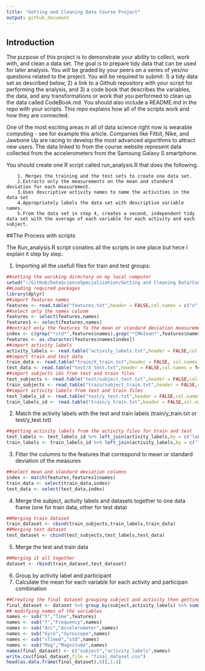 ```yaml
---
title: "Getting and Cleaning Data Course Project"
output: github_document
---
```

## Introduction 

The purpose of this project is to demonstrate your ability to collect, work with, and clean a data set. The goal is to prepare tidy data that can be used for later analysis. You will be graded by your peers on a series of yes/no questions related to the project. You will be required to submit: 1) a tidy data set as described below, 2) a link to a Github repository with your script for performing the analysis, and 3) a code book that describes the variables, the data, and any transformations or work that you performed to clean up the data called CodeBook.md. You should also include a README.md in the repo with your scripts. This repo explains how all of the scripts work and how they are connected.

One of the most exciting areas in all of data science right now is wearable computing - see for example this article. Companies like Fitbit, Nike, and Jawbone Up are racing to develop the most advanced algorithms to attract new users. The data linked to from the course website represent data collected from the accelerometers from the Samsung Galaxy S smartphone.

You should create one R script called run_analysis.R that does the following.

        1. Merges the training and the test sets to create one data set.
        2.Extracts only the measurements on the mean and standard deviation for each measurement.
        3.Uses descriptive activity names to name the activities in the data set
        4.Appropriately labels the data set with descriptive variable names.
        5.From the data set in step 4, creates a second, independent tidy data set with the average of each variable for each activity and each subject.

##The Process with scripts

The Run_analysis.R script conatins all the scripts in one place but hece I explain it step by step.

1. Importing all the usefull files for train and test groups:

```r
##setting the woriking directory on my local computer
setwd("~/GitHub/DataScienceSpecialization/Getting and Cleaning Data/Course Project/UCI HAR Dataset")
##Loading required packages
library(dplyr)
##import features names
features <- read.table("features.txt",header = FALSE,col.names = c("n","names"))
##select only the names colunm
features <- select(features,names)
features1 <- select(features,names)
##extract only the features fo the mean or standard deviation measurements
index <- c(grep("*std*",features$names),grep("*[Mm]ean*",features$names))
features <- as.character(features$names[index])
##import activity labels
activity_labels <- read.table("activity_labels.txt",header = FALSE,col.names = c("n","activity_labels"))
##import train and test data
train_data <- read.table("train/X_train.txt",header = FALSE, col.names = features1$names)
test_data <- read.table("test/X_test.txt",header = FALSE,col.names = features1$names)
##import subjects ids from test and train files
test_subjects <- read.table("test/subject_test.txt",header = FALSE,col.names = "subject")
train_subjects <- read.table("train/subject_train.txt",header = FALSE,col.names = "subject")
##import activity labels from test and train files
test_labels_id <- read.table("test/y_test.txt",header = FALSE,col.names = "label_id")
train_labels_id <- read.table("train/y_train.txt",header = FALSE,col.names = "label_id")
```

2. Match the activity labels with the test and train labels (train/y_train.txt or test/y_test.txt)

```r
##getting activity labels from the activity files for train and test
test_labels <- test_labels_id %>% left_join(activity_labels,by = c("label_id" = "n")) %>% select("activity_labels")
train_labels <- train_labels_id %>% left_join(activity_labels,by = c("label_id" = "n")) %>% select("activity_labels")
```

3. Filter the columns to the features that correspond to mean or standard deviation of the measures
```r
##select mean and standard deviation columns
index <- match(features,features1$names)
train_data <- select(train_data,index)
test_data <- select(test_data,index)
```
4. Merge the subject, activity labels and datasets together to one data frame (one for train data, other for test data)
```r
##Merging train dataset
train_dataset <- cbind(train_subjects,train_labels,train_data)
##Merging test dataset
test_dataset <- cbind(test_subjects,test_labels,test_data)
```

5. Merge the test and train data
```r
##Merging it all together
dataset <- rbind(train_dataset,test_dataset)
```

6. Group by activity label and participant
7. Calculate the mean for each variable for each activity and participan combination
```r
##Creating the final dataset grouping subject and activity then getting the mean for all numeric variables
final_dataset <- dataset %>% group_by(subject,activity_labels) %>% summarise_all(mean) %>% arrange(subject,activity_labels)
## modifying names of the variables
names <- sub("t","Time",features)
names <- sub("f","Frequency",names)
names <- sub("Acc","Accelerometer",names)
names <- sub("Gyro","Gyroscope",names)
names <- sub("sTimed","std",names)
names <- sub("Mag","Magnitude",names)
names(final_dataset) <- c("subject","activity_labels",names)
write.csv(final_dataset,file = "final_dataset.csv")
head(as.data.frame(final_dataset),6)[,1:4]
```

